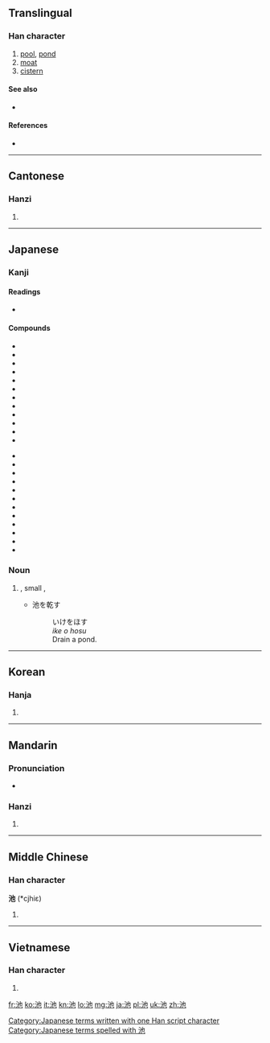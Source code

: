 ==Translingual==

===Han character===
{{Han char|rn=85|rad=水|as=03|sn=6|four=3411<sub>2</sub>|canj=水心木 (EPD)|ids=⿰[[氵]][[也]]}}

# [[pool]], [[pond]]
# [[moat]]
# [[cistern]]

====See also====
* {{l|mul|罁}}

====References====
* {{Han ref|kx=0606.050|dkj=17141|dj=1000.010|hdz=31555.030|uh=6C60|ud=27744|bh=A6C0|bd=42688}}

----

==Cantonese==

===Hanzi===
{{yue-hanzi|jyut=|y=chi4}}

# {{defn|lang=yue|sort=水03}}

----

==Japanese==
===Kanji===
{{ja-kanji|grade=2|rs=水03}}

====Readings====
* {{ja-readings|on=[[ち]] ([[chi]]), [[た]] ([[ta]])|kun=[[いけ]] ([[ike]])}}

====Compounds====
{{der-top|Compounds of 池}}
* {{term|lang=ja|池袋|tr=ikebukuro}}
* {{term|lang=ja|地水|tr=chisui}}
* {{term|lang=ja|池沼|tr=chishō}}
* {{term|lang=ja|地泉|tr=chisen}}
* {{term|lang=ja|池亭|tr=chitei}}
* {{term|lang=ja|池畔|tr=chinan}}
* {{term|lang=ja|印池|tr=in'chi}}
* {{term|lang=ja|園地|tr=en'chi}}
* {{term|lang=ja|苑池|tr=en'chi}}
* {{term|lang=ja|内池|tr=uchīke}}
* {{term|lang=ja|城池|tr=jōchi}}
* {{term|lang=ja|溜池|tr=temeike}}
{{der-mid}}
* {{term|lang=ja|電池|tr=denchi}}
* {{term|lang=ja|肉池|tr=nikuchi}}
* {{term|lang=ja|墨池|tr=bokuchi}}
* {{term|lang=ja|古池|tr=furuike}}
* {{term|lang=ja|瑶池|tr=yōchi}}
* {{term|lang=ja|人工池|tr=jinkōke}}
* {{term|lang=ja|貯水池|tr=chosuichi}}
* {{term|lang=ja|養魚池|tr=yōgyochi}}
* {{term|lang=ja|養殖池|tr=yōshokuchi}}
* {{term|lang=ja|用水池|tr=yōsuiike}}
* {{term|lang=ja|金城湯池|tr=kinjōtōchi}}
* {{term|lang=ja|酒池肉林|tr=shuchinikurin}}
{{der-bottom}}

===Noun===
{{ja-noun|k|hira=いけ|rom=ike}}

# {{l|en|pond}}, small {{l|en|lake}}, {{l|en|pool}}
#* 池を乾す
#*: いけをほす
#*: ''ike o hosu''
#*: Drain a pond.

[[Category:Japanese terms written with one Han script character]]
[[Category:Japanese terms spelled with 池]]

----

==Korean==

===Hanja===
{{ko-hanja|hangeul=[[지]], [[타]]|eumhun=|rv=ji, ta|mr=chi, t'a|y=ci, tha}}

# {{defn|lang=ko|sort=水03}}

----

==Mandarin==

===Pronunciation===
* {{audio|Zh-chí.ogg|Audio}}

===Hanzi===
{{cmn-hanzi|pin=[[chí]] ([[chi2]])|wg=ch'ih<sup>2</sup>}}

# {{defn|lang=cmn|sort=水03}}

----

==Middle Chinese==

===Han character===
'''池''' (*cjhiɛ)<!--note: asterisk indicates that this character appears more than four times in the Tang Dynasty corpus of literature-->

# {{defn|lang=zhx-mid|sort=水03}}

----

==Vietnamese==

===Han character===
{{vi-hantu|[[trì]], [[đìa]], [[trầy]], [[trề]], [[tri]]|rs=水03}}

# {{defn|lang=vi|sort=水03}}

[[fr:池]]
[[ko:池]]
[[it:池]]
[[kn:池]]
[[lo:池]]
[[mg:池]]
[[ja:池]]
[[pl:池]]
[[uk:池]]
[[zh:池]]